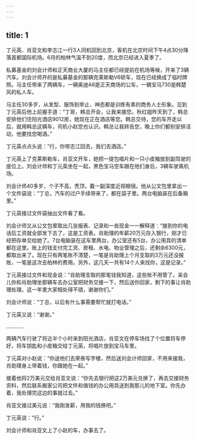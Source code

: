 ```yaml
---
---
---
```

title: 1
---




丁元英、肖亚文和李志江一行3人同机回到北京，客机在北京时间下午4点30分降落首都国际机场。6月的柏林气温不到20度，而北京已经进入夏季了。

私募基金的刘会计师和正天商业大厦的马主任都已经提前在机场等候，开来了3辆汽车。刘会计师开的是私募基金的那辆克莱斯勒V6轿车，现在已经换成了临时牌照。马主任带来了两辆车，一辆奥迪A6是正天商场的公车，一辆宝马730是韩楚风的私人车。

马主任30多岁，从发型、服饰到举止、神态都是训练有素的商务人士形象。见到丁元英后他上前握手道：“丁哥，韩总开会，让我来接您。秋红姐昨天到了，韩总安排他们住阳光酒店9012房，她现在正在酒店等您。韩总交待，您的车开走以后，就用韩总这辆车，司机小赵您也认识。韩总让我转告您，晚上你们都别安排活动，他要找您喝酒。”

丁元英点点头说：“行，你带志江回去，我们去酒店。”

丁元英上了克莱斯勒车，肖亚文开车，她把一提包唱片和一只小皮箱放到副驾驶的座位上。刘会计师和丁元英坐在一起，黑色宝马空车跟在他们身后，3辆车驶离机场。

刘会计师40多岁，个子不高，秃顶，戴一副深度近视眼镜。他从公文包里拿出一个文件袋说：“丁总，汽车的过户手续带来了，都在袋子里。两台电脑装在后备箱里。”

丁元英接过文件袋抽出文件看了看。

刘会计师又从公文包里取出几张报表、记录和一沓现金一一解释道：“接到你的电话后工资就全部发下去了，这是工资表。肖助理的年薪20万元存入银行，刚才已经把存单交给她了。7台电脑装在这车里两台，办公室还有5台，办公用具的清单都在这里。账上的钱支付完工资、房租、水电、物业管理之后，还剩余6300元，都取出来了。现在只有两笔账不清楚，一笔是肖助理上个月支取的3万元还没报账，一笔是这次去柏林的费用。另外，这几天一共有14个人来找你，这是记录。”

丁元英接过文件和现金说：“肖助理支取的那笔钱我知道，这些账不用管了。呆会儿你和肖助理坐那辆车去办公室把财务交接一下，然后送你回家，剩下的事让肖助理处理。这一年里大家相处得不错，谢谢你们。”

刘会计师说：“丁总，以后有什么事需要帮忙就打电话。”

丁元英又说：“谢谢。”

…………

两辆汽车行驶了将近半个小时来到阳光酒店，肖亚文在停车场找了个位置将车停好，将车钥匙和小皮箱交给丁元英，将唱片放到宝马车里。

丁元英对小赵说：“你送他们去荣泰写字楼，然后送刘会计师回家，不用来接我，肖助理身上带着钱，你跟她在一起。”

接着他将2万美元交给肖亚文说：“你先去银行把这2万美元兑换了，再去交接财务资料，然后联系搬家公司把文件和值钱的办公用具送到我那儿的地下室。你先办着，我处理完这边的事就过去。”

肖亚文接过美元说：“我刚发薪，用我的钱换吧。”

丁元英说：“行。”

刘会计师和肖亚文上了小赵的车，办事去了。